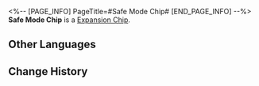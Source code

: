 <%-- [PAGE_INFO]
PageTitle=#Safe Mode Chip#
[END_PAGE_INFO] --%>
{{Item Infobox
|id          = 250211
|image       = Item Safe Mode Chip.png
|type        = Expansion Chip
|invCategory = 
|rarity      = 3
|effect      = 
|description = Greatly reduces ATK and greatly increases Max HP.
}}
{{Description|A game item in Aetherium Wars. Aether Spirits will gain a special enhanced ability after equipping it.}}
'''Safe Mode Chip''' is a [[Expansion Chip]].

==Other Languages==
{{Other Languages
|en   = Safe Mode Chip
|zhs  = 安全模式芯片
|zht  = 安全模式晶片
|ja   = チップ「安全モード」
|ko   = 안전 모드 칩
|es   = Chip de modo seguro
|fr   = Puce de mode sans échec
|ru   = Чип безопасного режима
|th   = ชิปโหมดปลอดภัย
|vi   = Chip Chế Độ An Toàn
|de   = Chip: Sicherheitsmodus
|id   = Safe Mode Chip
|pt   = Chip de Modo Seguro
}}

==Change History==
{{Change History|1.4}}